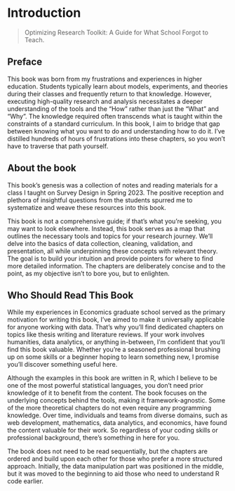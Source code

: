 <!-- See @knuth84 for additional discussion of literate programming. -->

# Introduction

> Optimizing Research Toolkit: A Guide for What School Forgot to Teach.

## Preface

This book was born from my frustrations and experiences in higher education. Students typically learn about models, experiments, and theories during their classes and frequently return to that knowledge. However, executing high-quality research and analysis necessitates a deeper understanding of the tools and the "How" rather than just the "What" and "Why". The knowledge required often transcends what is taught within the constraints of a standard curriculum. In this book, I aim to bridge that gap between knowing what you want to do and understanding how to do it. I've distilled hundreds of hours of frustrations into these chapters, so you won't have to traverse that path yourself.

## About the book

This book's genesis was a collection of notes and reading materials for a class I taught on Survey Design in Spring 2023. The positive reception and plethora of insightful questions from the students spurred me to systematize and weave these resources into this book.

This book is not a comprehensive guide; if that's what you're seeking, you may want to look elsewhere. Instead, this book serves as a map that outlines the necessary tools and topics for your research journey. We'll delve into the basics of data collection, cleaning, validation, and presentation, all while underpinning these concepts with relevant theory. The goal is to build your intuition and provide pointers for where to find more detailed information. The chapters are deliberately concise and to the point, as my objective isn't to bore you, but to enlighten.

## Who Should Read This Book

While my experiences in Economics graduate school served as the primary motivation for writing this book, I've aimed to make it universally applicable for anyone working with data. That's why you'll find dedicated chapters on topics like thesis writing and literature reviews. If your work involves humanities, data analytics, or anything in-between, I'm confident that you'll find this book valuable. Whether you're a seasoned professional brushing up on some skills or a beginner hoping to learn something new, I promise you'll discover something useful here.

Although the examples in this book are written in R, which I believe to be one of the most powerful statistical languages, you don't need prior knowledge of it to benefit from the content. The book focuses on the underlying concepts behind the tools, making it framework-agnostic. Some of the more theoretical chapters do not even require any programming knowledge. Over time, individuals and teams from diverse domains, such as web development, mathematics, data analytics, and economics, have found the content valuable for their work. So regardless of your coding skills or professional background, there's something in here for you.

The book does not need to be read sequentially, but the chapters are ordered and build upon each other for those who prefer a more structured approach. Initially, the data manipulation part was positioned in the middle, but it was moved to the beginning to aid those who need to understand R code earlier.